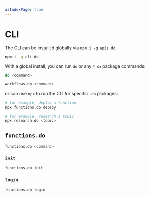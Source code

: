 ```yaml
---
asIndexPage: true
---
```


# CLI

The CLI can be installed globally via `npm i -g apis.do`.

```bash
npm i -g cli.do
```

With a global install, you can run `do` or any `*.do` package commands:

```bash
do <command>

workflows.do <command>
```

or can use `npx` to run the CLI for specific `.do` packages:

```bash
# for example, deploy a function
npx functions.do deploy

# for example, research a topic
npx research.do <topic>
```

## `functions.do`

```bash
functions.do <command>
```

### `init`

```bash
functions.do init
```

### `login`

```bash
functions.do login
```

